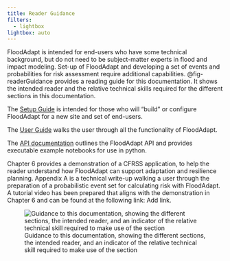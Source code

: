 ```yaml
---
title: Reader Guidance
filters:
  - lightbox
lightbox: auto
---
```


FloodAdapt is intended for end-users who have some technical background, but do not need to be subject-matter experts in flood and impact modeling. Set-up of FloodAdapt and developing a set of events and probabilities for risk assessment require additional capabilities. @fig-readerGuidance provides a reading guide for this documentation. It shows the intended reader and the relative technical skills required for the different sections in this documentation.

The [Setup Guide](../3_setup_guide/index.qmd) is intended for those who will "build" or configure FloodAdapt for a new site and set of end-users.

The [User Guide](../2_user_guide/index.qmd) walks the user through all the functionality of FloodAdapt.

The [API documentation](../4_api_docs/index.qmd) outlines the FloodAdapt API and provides executable example notebooks for use in python.


Chapter 6 provides a demonstration of a CFRSS application, to help the reader understand how FloodAdapt can support adaptation and resilience planning. Appendix A is a technical write-up walking a user through the preparation of a probabilistic event set for calculating risk with FloodAdapt. A tutorial video has been prepared that aligns with the demonstration in Chapter 6 and can be found at the following link: Add link.


![Guidance to this documentation, showing the different sections, the intended reader, and an indicator of the relative technical skill required to make use of the section](../_static/images/readerGuidance.svg){#fig-readerGuidance}
